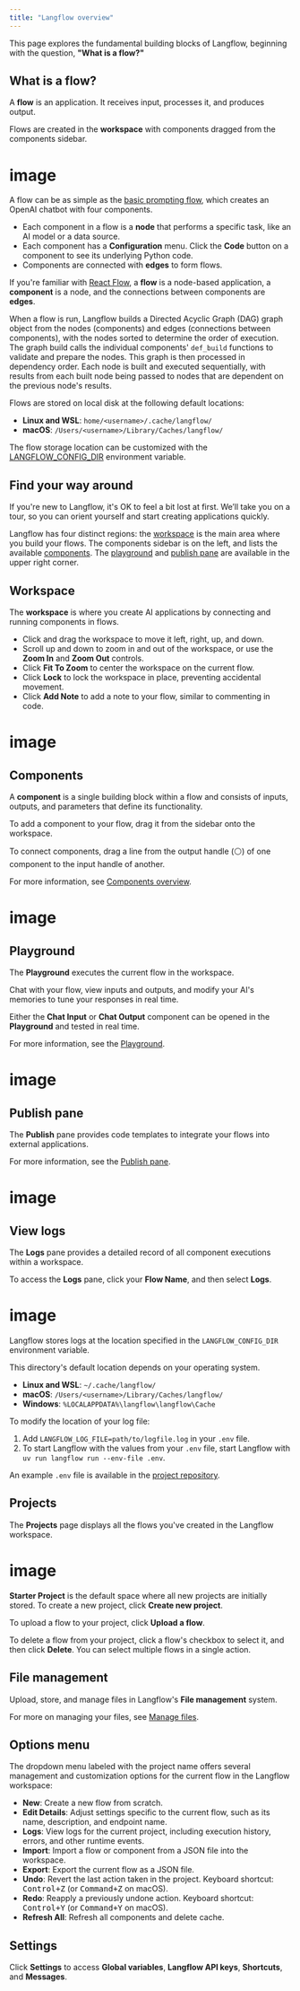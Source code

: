 ```yaml
---
title: "Langflow overview"
---
```


This page explores the fundamental building blocks of Langflow, beginning with the question, **"What is a flow?"**

## **What is a flow?**[**​**](https://docs.langflow.org/concepts-overview#what-is-a-flow)

A **flow** is an application. It receives input, processes it, and produces output.

Flows are created in the **workspace** with components dragged from the components sidebar.

# image

A flow can be as simple as the [basic prompting flow](https://docs.langflow.org/get-started-quickstart), which creates an OpenAI chatbot with four components.

- Each component in a flow is a **node** that performs a specific task, like an AI model or a data source.
- Each component has a **Configuration** menu. Click the **Code** button on a component to see its underlying Python code.
- Components are connected with **edges** to form flows.

If you're familiar with [React Flow](https://reactflow.dev/learn), a **flow** is a node-based application, a **component** is a node, and the connections between components are **edges**.

When a flow is run, Langflow builds a Directed Acyclic Graph (DAG) graph object from the nodes (components) and edges (connections between components), with the nodes sorted to determine the order of execution. The graph build calls the individual components' `def_build` functions to validate and prepare the nodes. This graph is then processed in dependency order. Each node is built and executed sequentially, with results from each built node being passed to nodes that are dependent on the previous node's results.

Flows are stored on local disk at the following default locations:

- **Linux and WSL**: `home/<username>/.cache/langflow/`
- **macOS**: `/Users/<username>/Library/Caches/langflow/`

The flow storage location can be customized with the [LANGFLOW_CONFIG_DIR](https://docs.langflow.org/environment-variables#LANGFLOW_CONFIG_DIR) environment variable.

## **Find your way around**[**​**](https://docs.langflow.org/concepts-overview#find-your-way-around)

If you're new to Langflow, it's OK to feel a bit lost at first. We’ll take you on a tour, so you can orient yourself and start creating applications quickly.

Langflow has four distinct regions: the [workspace](https://docs.langflow.org/concepts-overview#workspace) is the main area where you build your flows. The components sidebar is on the left, and lists the available [components](https://docs.langflow.org/concepts-overview#components). The [playground](https://docs.langflow.org/concepts-overview#playground) and [publish pane](https://docs.langflow.org/concepts-overview#publish-pane) are available in the upper right corner.

## **Workspace**[**​**](https://docs.langflow.org/concepts-overview#workspace)

The **workspace** is where you create AI applications by connecting and running components in flows.

- Click and drag the workspace to move it left, right, up, and down.
- Scroll up and down to zoom in and out of the workspace, or use the  **Zoom In** and **Zoom Out** controls.
- Click **Fit To Zoom** to center the workspace on the current flow.
- Click **Lock** to lock the workspace in place, preventing accidental movement.
- Click **Add Note** to add a note to your flow, similar to commenting in code.

# image

## **Components**[**​**](https://docs.langflow.org/concepts-overview#components)

A **component** is a single building block within a flow and consists of inputs, outputs, and parameters that define its functionality.

To add a component to your flow, drag it from the sidebar onto the workspace.

To connect components, drag a line from the output handle (⚪) of one component to the input handle of another.

For more information, see [Components overview](https://docs.langflow.org/concepts-components).

# image

## **Playground**[**​**](https://docs.langflow.org/concepts-overview#playground)

The **Playground** executes the current flow in the workspace.

Chat with your flow, view inputs and outputs, and modify your AI's memories to tune your responses in real time.

Either the **Chat Input** or **Chat Output** component can be opened in the **Playground** and tested in real time.

For more information, see the [Playground](https://docs.langflow.org/concepts-playground).

# image

## **Publish pane**[**​**](https://docs.langflow.org/concepts-overview#publish-pane)

The **Publish** pane provides code templates to integrate your flows into external applications.

For more information, see the [Publish pane](https://docs.langflow.org/concepts-publish).

# image

## **View logs**[**​**](https://docs.langflow.org/concepts-overview#view-logs)

The **Logs** pane provides a detailed record of all component executions within a workspace.

To access the **Logs** pane, click your **Flow Name**, and then select **Logs**.

# image

Langflow stores logs at the location specified in the `LANGFLOW_CONFIG_DIR` environment variable.

This directory's default location depends on your operating system.

- **Linux and WSL**: `~/.cache/langflow/`
- **macOS**: `/Users/<username>/Library/Caches/langflow/`
- **Windows**: `%LOCALAPPDATA%\langflow\langflow\Cache`

To modify the location of your log file:

1. Add `LANGFLOW_LOG_FILE=path/to/logfile.log` in your `.env` file.
2. To start Langflow with the values from your `.env` file, start Langflow with `uv run langflow run --env-file .env`.

An example `.env` file is available in the [project repository](https://github.com/langflow-ai/langflow/blob/main/.env.example).

## **Projects**[**​**](https://docs.langflow.org/concepts-overview#projects)

The **Projects** page displays all the flows you've created in the Langflow workspace.

# image

**Starter Project** is the default space where all new projects are initially stored. To create a new project, click  <Icon icon="circle-plus" color="#040704" />**Create new project**.

To upload a flow to your project, click <Icon icon="upload" color="#030101" /> **Upload a flow**.

To delete a flow from your project, click a flow's checkbox to select it, and then click  **Delete**. You can select multiple flows in a single action.

## **File management**[**​**](https://docs.langflow.org/concepts-overview#file-management)

Upload, store, and manage files in Langflow's **File management** system.

For more on managing your files, see [Manage files](https://docs.langflow.org/concepts-file-management).

## **Options menu**[**​**](https://docs.langflow.org/concepts-overview#options-menu)

The dropdown menu labeled with the project name offers several management and customization options for the current flow in the Langflow workspace:

- **New**: Create a new flow from scratch.
- **Edit Details**: Adjust settings specific to the current flow, such as its name, description, and endpoint name.
- **Logs**: View logs for the current project, including execution history, errors, and other runtime events.
- **Import**: Import a flow or component from a JSON file into the workspace.
- **Export**: Export the current flow as a JSON file.
- **Undo**: Revert the last action taken in the project. Keyboard shortcut: <kbd>Control\+Z</kbd> (or <kbd>Command\+Z</kbd> on macOS).
- **Redo**: Reapply a previously undone action. Keyboard shortcut: <kbd>Control\+Y</kbd> (or <kbd>Command\+Y</kbd> on macOS).
- **Refresh All**: Refresh all components and delete cache.

## **Settings**[**​**](https://docs.langflow.org/concepts-overview#settings)

Click **Settings** to access **Global variables**, **Langflow API keys**, **Shortcuts**, and **Messages**.